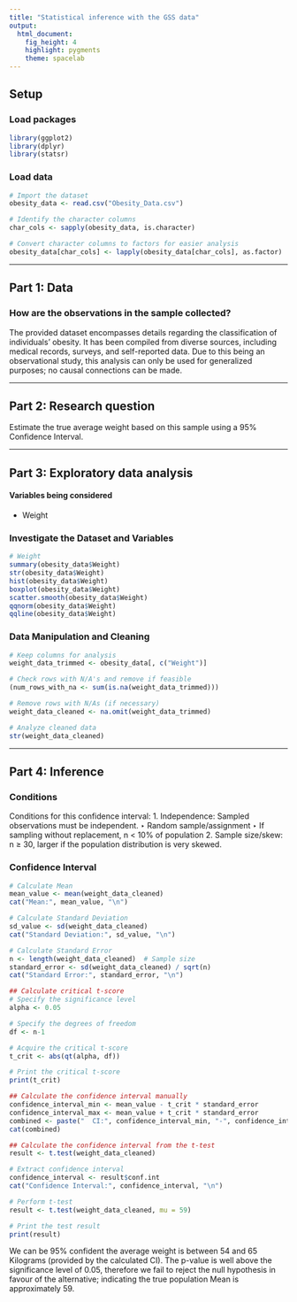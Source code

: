 ```yaml
---
title: "Statistical inference with the GSS data"
output: 
  html_document: 
    fig_height: 4
    highlight: pygments
    theme: spacelab
---
```


## Setup

### Load packages

```r
library(ggplot2)
library(dplyr)
library(statsr)
```

### Load data

```r
# Import the dataset
obesity_data <- read.csv("Obesity_Data.csv")

# Identify the character columns
char_cols <- sapply(obesity_data, is.character)

# Convert character columns to factors for easier analysis
obesity_data[char_cols] <- lapply(obesity_data[char_cols], as.factor)
```

* * *

## Part 1: Data

### How are the observations in the sample collected?
The provided dataset encompasses details regarding the classification of individuals' obesity. It has been compiled from diverse sources, including medical records, surveys, and self-reported data.
Due to this being an observational study, this analysis can only be used for generalized purposes; no causal connections can be made.

* * *

## Part 2: Research question
Estimate the true average weight based on this sample using a 95% Confidence Interval.

* * *

## Part 3: Exploratory data analysis

#### Variables being considered
- Weight

### Investigate the Dataset and Variables
```r
# Weight
summary(obesity_data$Weight)
str(obesity_data$Weight)
hist(obesity_data$Weight)
boxplot(obesity_data$Weight)
scatter.smooth(obesity_data$Weight)
qqnorm(obesity_data$Weight)
qqline(obesity_data$Weight)
```

### Data Manipulation and Cleaning
```r
# Keep columns for analysis
weight_data_trimmed <- obesity_data[, c("Weight")]

# Check rows with N/A's and remove if feasible
(num_rows_with_na <- sum(is.na(weight_data_trimmed)))

# Remove rows with N/As (if necessary)
weight_data_cleaned <- na.omit(weight_data_trimmed)

# Analyze cleaned data
str(weight_data_cleaned)
```
* * *

## Part 4: Inference

### Conditions
Conditions for this confidence interval: 
1. Independence: Sampled observations must be independent. 
‣ Random sample/assignment
‣ If sampling without replacement, n < 10% of population
2. Sample size/skew: n ≥ 30, larger if the population distribution is very skewed.

### Confidence Interval

```r
# Calculate Mean
mean_value <- mean(weight_data_cleaned)
cat("Mean:", mean_value, "\n")

# Calculate Standard Deviation
sd_value <- sd(weight_data_cleaned)
cat("Standard Deviation:", sd_value, "\n")

# Calculate Standard Error
n <- length(weight_data_cleaned)  # Sample size
standard_error <- sd(weight_data_cleaned) / sqrt(n)
cat("Standard Error:", standard_error, "\n")

## Calculate critical t-score
# Specify the significance level
alpha <- 0.05

# Specify the degrees of freedom
df <- n-1

# Acquire the critical t-score
t_crit <- abs(qt(alpha, df))

# Print the critical t-score
print(t_crit)

## Calculate the confidence interval manually
confidence_interval_min <- mean_value - t_crit * standard_error
confidence_interval_max <- mean_value + t_crit * standard_error
combined <- paste("  CI:", confidence_interval_min, "-", confidence_interval_max)
cat(combined)

## Calculate the confidence interval from the t-test
result <- t.test(weight_data_cleaned)

# Extract confidence interval
confidence_interval <- result$conf.int
cat("Confidence Interval:", confidence_interval, "\n")

# Perform t-test
result <- t.test(weight_data_cleaned, mu = 59)

# Print the test result
print(result)
```

We can be 95% confident the average weight is between 54 and 65 Kilograms (provided by the calculated CI). 
The p-value is well above the significance level of 0.05, therefore we fail to reject the null hypothesis
in favour of the alternative; indicating the true population Mean is approximately 59.